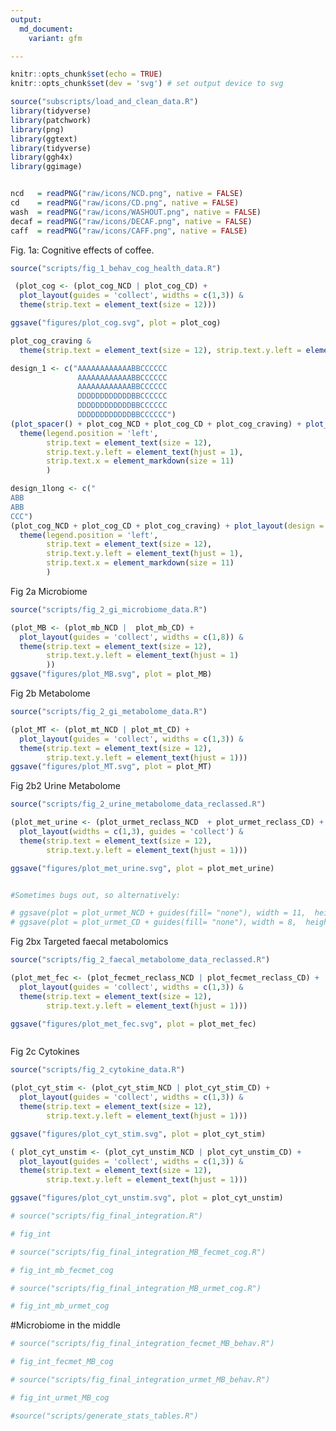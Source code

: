 ```yaml
---
output:
  md_document:
    variant: gfm

---
```

<p align="justify">    

<!-- README.md is generated from README.Rmd. Please edit that file -->

```r
knitr::opts_chunk$set(echo = TRUE)
knitr::opts_chunk$set(dev = 'svg') # set output device to svg
```


```r
source("subscripts/load_and_clean_data.R")
library(tidyverse)
library(patchwork)
library(png)
library(ggtext)
library(tidyverse)
library(ggh4x)
library(ggimage)


ncd   = readPNG("raw/icons/NCD.png", native = FALSE)
cd    = readPNG("raw/icons/CD.png", native = FALSE)
wash  = readPNG("raw/icons/WASHOUT.png", native = FALSE)
decaf = readPNG("raw/icons/DECAF.png", native = FALSE)
caff  = readPNG("raw/icons/CAFF.png", native = FALSE)
```

Fig. 1a: Cognitive effects of coffee. 
```r
source("scripts/fig_1_behav_cog_health_data.R")
```

```r
 (plot_cog <- (plot_cog_NCD | plot_cog_CD) + 
  plot_layout(guides = 'collect', widths = c(1,3)) & 
  theme(strip.text = element_text(size = 12)))

ggsave("figures/plot_cog.svg", plot = plot_cog)

```


```r
plot_cog_craving & 
  theme(strip.text = element_text(size = 12), strip.text.y.left = element_text(hjust = 1))
```

```r
design_1 <- c("AAAAAAAAAAAABBCCCCCC
               AAAAAAAAAAAABBCCCCCC
               AAAAAAAAAAAABBCCCCCC
               DDDDDDDDDDDDBBCCCCCC
               DDDDDDDDDDDDBBCCCCCC
               DDDDDDDDDDDDBBCCCCCC")
(plot_spacer() + plot_cog_NCD + plot_cog_CD + plot_cog_craving) + plot_layout(design = design_1, guides = 'collect') & 
  theme(legend.position = 'left', 
        strip.text = element_text(size = 12), 
        strip.text.y.left = element_text(hjust = 1), 
        strip.text.x = element_markdown(size = 11)
        )


```


```r
design_1long <- c("
ABB
ABB
CCC")
(plot_cog_NCD + plot_cog_CD + plot_cog_craving) + plot_layout(design = design_1long, guides = 'collect') & 
  theme(legend.position = 'left', 
        strip.text = element_text(size = 12), 
        strip.text.y.left = element_text(hjust = 1), 
        strip.text.x = element_markdown(size = 11)
        )


```


Fig 2a Microbiome
```r
source("scripts/fig_2_gi_microbiome_data.R")
```

```r
(plot_MB <- (plot_mb_NCD |  plot_mb_CD) + 
  plot_layout(guides = 'collect', widths = c(1,8)) & 
  theme(strip.text = element_text(size = 12), 
        strip.text.y.left = element_text(hjust = 1)
        ))
ggsave("figures/plot_MB.svg", plot = plot_MB)

```


Fig 2b Metabolome
```r
source("scripts/fig_2_gi_metabolome_data.R")
```


```r
(plot_MT <- (plot_mt_NCD | plot_mt_CD) + 
  plot_layout(guides = 'collect', widths = c(1,3)) & 
  theme(strip.text = element_text(size = 12), 
        strip.text.y.left = element_text(hjust = 1)))
ggsave("figures/plot_MT.svg", plot = plot_MT)

```

Fig 2b2 Urine Metabolome
```r
source("scripts/fig_2_urine_metabolome_data_reclassed.R")
```


```r
(plot_met_urine <- (plot_urmet_reclass_NCD  + plot_urmet_reclass_CD) + 
  plot_layout(widths = c(1,3), guides = 'collect') & 
  theme(strip.text = element_text(size = 12), 
        strip.text.y.left = element_text(hjust = 1)))

ggsave("figures/plot_met_urine.svg", plot = plot_met_urine)


#Sometimes bugs out, so alternatively:

# ggsave(plot = plot_urmet_NCD + guides(fill= "none"), width = 11,  height = 45, units = "cm", device = "svg", filename = "stats/urine_plot_a.svg")
# ggsave(plot = plot_urmet_CD + guides(fill= "none"), width = 8,  height = 45, units = "cm", device = "svg", filename = "stats/urine_plot_b.svg")


```

Fig 2bx Targeted faecal metabolomics
```r
source("scripts/fig_2_faecal_metabolome_data_reclassed.R")
```


```r
(plot_met_fec <- (plot_fecmet_reclass_NCD | plot_fecmet_reclass_CD) + 
  plot_layout(guides = 'collect', widths = c(1,3)) & 
  theme(strip.text = element_text(size = 12), 
        strip.text.y.left = element_text(hjust = 1)))

ggsave("figures/plot_met_fec.svg", plot = plot_met_fec)



```

Fig 2c Cytokines
```r
source("scripts/fig_2_cytokine_data.R")
```


```r
(plot_cyt_stim <- (plot_cyt_stim_NCD | plot_cyt_stim_CD) + 
  plot_layout(guides = 'collect', widths = c(1,3)) & 
  theme(strip.text = element_text(size = 12), 
        strip.text.y.left = element_text(hjust = 1)))

ggsave("figures/plot_cyt_stim.svg", plot = plot_cyt_stim)


```


```r
( plot_cyt_unstim <- (plot_cyt_unstim_NCD | plot_cyt_unstim_CD) + 
  plot_layout(guides = 'collect', widths = c(1,3)) & 
  theme(strip.text = element_text(size = 12), 
        strip.text.y.left = element_text(hjust = 1)))

ggsave("figures/plot_cyt_unstim.svg", plot = plot_cyt_unstim)

```

```r
# source("scripts/fig_final_integration.R")
```

```r
# fig_int
```

```r
# source("scripts/fig_final_integration_MB_fecmet_cog.R")
```

```r
# fig_int_mb_fecmet_cog
```


```r
# source("scripts/fig_final_integration_MB_urmet_cog.R")
```

```r

# fig_int_mb_urmet_cog
```


#Microbiome in the middle
```r
# source("scripts/fig_final_integration_fecmet_MB_behav.R")
```


```r
# fig_int_fecmet_MB_cog 
```


```r
# source("scripts/fig_final_integration_urmet_MB_behav.R")
```

```r

# fig_int_urmet_MB_cog
```



```r
#source("scripts/generate_stats_tables.R")
```
